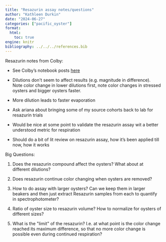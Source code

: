 ```yaml
---
title: "Resazurin assay notes/questions"
author: "Kathleen Durkin"
date: "2024-06-27"
categories: ["pacific_oyster"]
format:
  html:
    toc: true
engine: knitr
bibliography: ../../../references.bib
---
```


Resazurin notes from Colby:

-   See Colby's notebook posts [here](https://genefish.wordpress.com/2024/06/21/procedure-results-of-resazurin-dilution/)

```{=html}
<!-- -->
```
-   Dilutions don\'t seem to affect results (e.g. magnitude in difference). Note color change in lower dilutions first, note color changes in stressed oysters and bigger oysters faster. 

-   More dilution leads to faster evaporation

-   Ask ariana about bringing some of my source cohorts back to lab for resazurin trials

-   Would be nice at some point to validate the resazurin assay wit a better understood metric for respiration

-   Should do a bit of lit review on resazurin assay, how it's been applied till now, how it works

Big Questions: 

1.  Does the resazurin compound affect the oysters? What about at different dilutions?

```{=html}
<!-- -->
```
2.  Does resazurin continue color changing when oysters are removed?

```{=html}
<!-- -->
```
3.  How to do assay with larger oysters? Can we keep them in larger beakers and then just extract Resazurin samples from each to quantify in spectrophotometer?

```{=html}
<!-- -->
```
4.  Ratio of oyster size to resazurin volume? How to normalize for oysters of different sizes?

```{=html}
<!-- -->
```
5.  What is the \"limit\" of the resazurin? I.e. at what point is the color change reached its maximum difference, so that no more color change is possible even during continued respiration?
